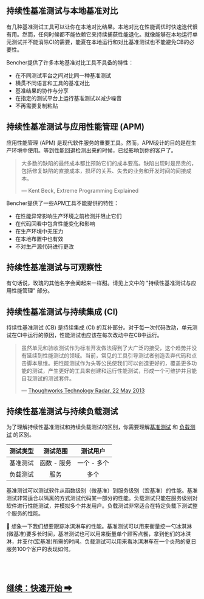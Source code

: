 ## 持续性基准测试与本地基准对比

有几种基准测试工具可以让你在本地对比结果。本地对比在性能调优时快速迭代很有用。然而，任何时候都不能依赖它来持续捕获性能退化。就像能够在本地运行单元测试并不能消除CI的需要，能夏在本地运行和对比基准测试也不能避免CB的必要性。

Bencher提供了许多本地基准对比工具不具备的特性：
- 在不同测试平台之间对比同一种基准测试
- 横贯不同语言和工具的基准对比
- 基准结果的协作与分享
- 在指定的测试平台上运行基准测试以减少噪音
- 不再需要复制粘贴

## 持续性基准测试与应用性能管理 (APM)

应用性能管理 (APM) 是现代软件服务的重要工具。然而，APM设计的目的是在生产环境中使用。等到性能回退检测出来的时候，已经影响到你的客户了。

> 大多数的缺陷的最终成本都比预防它们的成本要高。缺陷出现时是昂贵的，包括修复缺陷的直接成本，损坏的关系、失去的业务和开发时间的间接成本。
>
> — Kent Beck, Extreme Programming Explained

Bencher提供了一些APM工具不能提供的特性：
- 在性能异常影响生产环境之前检测并阻止它们
- 在代码回看中包含性能变化和影响
- 在生产环境中无压力
- 在本地布置中也有效
- 不对生产源代码进行更改

## 持续性基准测试与可观察性

有句话说，玫瑰的其他名字会闻起来一样甜。请见上文中的 "持续性基准测试与应用性能管理" 部分。

## 持续性基准测试与持续集成 (CI)

持续性基准测试 (CB) 是持续集成 (CI) 的互补部分。对于每一次代码改动，单元测试在CI中运行的原因，性能测试也应该在每次改动中在CB中运行。

> 虽然单元和验收测试作为标准开发做法得到了大广泛的接受，这个趋势并没有延续到性能测试的领域。当前，常见的工具引导测试者创造丢弃代码和点击脚本思维。把性能测试作为头等公民使我们可以创造更好的，覆盖更多功能的测试，产生更好的工具来创建和运行性能测试，形成一个可维护并且能自我测试的测试套件。
>
> — [Thoughworks Technology Radar, 22 May 2013](https://www.thoughtworks.com/en-us/radar/techniques/performance-testing-as-a-first-class-citizen)

## 持续性基准测试与持续负载测试

为了理解持续性基准测试和持续负载测试的区别，你需要理解[基准测试](https://en.wikipedia.org/wiki/Benchmark_(computing)) 和 [负载测试](https://en.wikipedia.org/wiki/Software_load_testing) 的区别。

| 测试类型 |  测试范围   |  测试用户   |
| :------: | :---------: | :---------: |
| 基准测试 | 函数 - 服务 | 一个 - 多个 |
| 负载测试 |    服务     |    多个     |

基准测试可以测试软件从函数级别（微基准）到服务级别（宏基准）的性能。基准测试非常适合以隔离的方式测试代码某一部分的性能。负载测试只能在服务级别对软件进行性能测试，并模拟多个并发用户。负载测试非常适合在特定负载下测试整个服务的性能。

🍦 想象一下我们想要跟踪冰淇淋车的性能。基准测试可以用来衡量挖一勺冰淇淋(微基准)要多长时间，基准测试也可以用来衡量单个顾客点餐，拿到他们的冰淇淋，并支付(宏基准)所需的时间。负载测试可以用来看冰淇淋车在一个炎热的夏日服务100个客户的表现如何。

<br/>
<br/>

<h2><a href="/zh/docs/tutorial/quick-start/">继续：快速开始 ➡</a></h2>